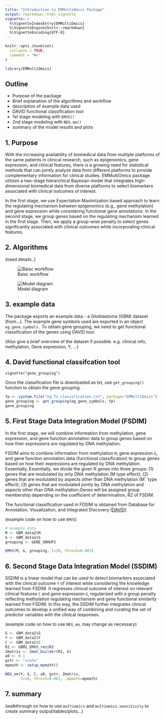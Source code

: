 ```yaml
---
title: "Introduction to EMMultiOmics Package"
output: rmarkdown::html_vignette
vignette: >
  %\VignetteIndexEntry{EMMultiOmics}
  %\VignetteEngine{knitr::rmarkdown}
  %\VignetteEncoding{UTF-8}
---
```


```r
knitr::opts_chunk$set(
  collapse = TRUE,
  comment = "#>"
)
```

```r
library(EMMultiOmics)
```

## Outline

- Purpose of the package
- Brief explanation of the algorithms and workflow
- description of example data used
- DAVID functional classification tool
- 1st stage modeling with `EMVS()`
- 2nd stage modeling with `NEG_em()`
- summary of the model results and plots

## 1. Purpose

With the increasing availability of biomedical data from multiple platforms of the same patients in clinical research, such as epigenomics, gene expression, and clinical features, there is a growing need for statistical methods that can jointly analyze data from different platforms to provide complementary information for clinical studies. EMMultiOmics package utilizes a two-stage hierarchical Bayesian model that integrates high-dimensional biomedical data from diverse platforms to select biomarkers associated with clinical outcomes of interest.

In the first stage, we use Expectation Maximization based approach to learn the regulating mechanism between epigenomics (e.g., gene methylation) and gene expression while considering functional gene annotations. In the second stage, we group genes based on the regulating mechanism learned in the first stage. Then, we apply a group-wise penalty to select genes significantly associated with clinical outcomes while incorporating clinical features. 

## 2. Algorithms

(need details..)

![Baisc workflow](../inst/img/workflow.png)

![Model diagram](../inst/img/model_diagram.png)

## 3. example data

The package exports an example data - a Glioblastoma (GBM) dataset (from...). The example gene symbols used are exported in an object `eg_gene_symbols.` To obtain gene grouping, we need to get functional classification of the genes using DAVID tool.

(Also give a brief overview of the dataset if possible. e.g. clinical info, methylation, Gene expression, Y, ...)

## 4. David functional classifcation tool

`vignette("gene_grouping")`

Once the classification file is downloaded as txt, use `get_grouping()` function to obtain the gene grouping.

```r
fp <- system.file("eg_fx_classification.txt", package="EMMultiOmics")
gene_grouping <- get_grouping(eg_gene_symbols, fp)
gene_grouping
```

## 5. First Stage Data Integration Model (FSDIM)

In the first stage, we will combine information from methylation, gene expression, and gene
function annotation data to group genes based on how their expressions are regulated by DNA
methylation.

FSDIM aims to combine information from methylation `M`, gene expression `G`, and gene function annotation data (functional classification) to group genes based on how their expressions are regulated by DNA methylation. Essentially, Essentially, we divide the given K genes into three groups: (1) genes that are modulated by only DNA methylation (M type effect); (2) genes that are modulated by aspects other than DNA methylation (M¯ type effect); (3) genes that are modulated jointly by DNA methylation and aspects other than DNA methylation.Genes will be assigned group membership depending on the coefficient of determination, R2 of FSDIM.

The functional classification used in FDSIM is obtained from Database for Annotation, Visualization, and Integrated Discovery ([DAVID](https://david.ncifcrf.gov)). 

(example code on how to use `EMVS`)
```r
# example data
M <- GBM_data2$M
G <- GBM_data2$G
grouping <- GENE_GROUP2

EMVS(M, G, grouping, I=10, thresh=0.001)
```


## 6. Second Stage Data Integration Model (SSDIM)

SSDIM is a linear model that can be used to detect biomarkers associated with the clinical outcome `Y` of interest while considering the knowledge learned from FSDIM. It regresses clinical outcome of interest on relevant clinical features `C` and gene expression `G`, regularized with a group penalty reflecting methylation regulating mechanism and gene functional similarity learned from FSDIM. In this way, the SSDIM further integrates clinical outcomes to develop a unified way of combining and curating the set of predictor variables with the clinical responses.

(example code on how to use `NEG_em`, may change as necessary)
```r
G <- GBM_data2$G
Y <- GBM_data2$Y
C <- GBM_data2$C
R2 <- GBM2_EMVS_res$R2
Zmatrix <- Zmat_builder(R2, G)
a0 <- 0.1
gstr <- "scale"
mpmath <- setup_mpmath()

NEG_em(Y, G, C, a0, gstr, Zmatrix,
       I=10, thresh=0.001, .mpmath=mpmath)
```

## 7. summary

(walkthrough on how to use `multiomics` and `multiomics.sensitivity` to create summary output/tables/plots...)

